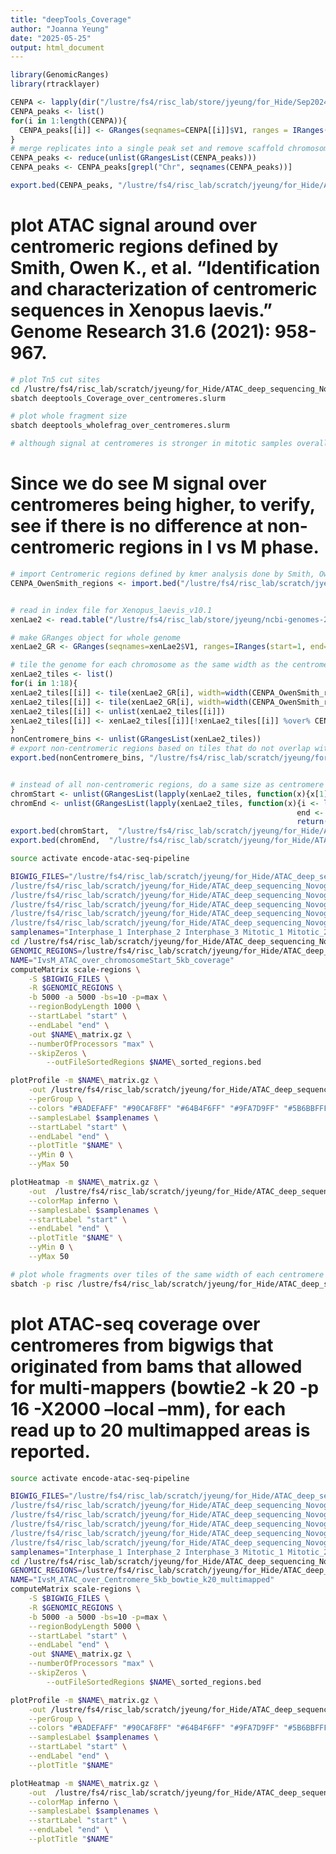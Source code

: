 ```yaml
---
title: "deepTools_Coverage"
author: "Joanna Yeung"
date: "2025-05-25"
output: html_document
---
```


```r
library(GenomicRanges)
library(rtracklayer)
```

```r
CENPA <- lapply(dir("/lustre/fs4/risc_lab/store/jyeung/for_Hide/Sep2024/Xenbase/ChIPseq/peaks", full.names=T), read.table)
CENPA_peaks <- list()
for(i in 1:length(CENPA)){
  CENPA_peaks[[i]] <- GRanges(seqnames=CENPA[[i]]$V1, ranges = IRanges(start=CENPA[[i]]$V2, end=CENPA[[i]]$V3), ID=CENPA[[i]]$V4)
}
# merge replicates into a single peak set and remove scaffold chromosomes
CENPA_peaks <- reduce(unlist(GRangesList(CENPA_peaks)))
CENPA_peaks <- CENPA_peaks[grepl("Chr", seqnames(CENPA_peaks))]

export.bed(CENPA_peaks, "/lustre/fs4/risc_lab/scratch/jyeung/for_Hide/ATAC_deep_sequencing_Novogene_10112024/deepTools_files/input_files/beds/CENPA_masterpeaks.bed")
```

# plot ATAC signal around over centromeric regions defined by Smith, Owen K., et al. "Identification and characterization of centromeric sequences in Xenopus laevis." Genome Research 31.6 (2021): 958-967.


```bash
# plot Tn5 cut sites
cd /lustre/fs4/risc_lab/scratch/jyeung/for_Hide/ATAC_deep_sequencing_Novogene_10112024/deepTools_files
sbatch deeptools_Coverage_over_centromeres.slurm

# plot whole fragment size
sbatch deeptools_wholefrag_over_centromeres.slurm

# although signal at centromeres is stronger in mitotic samples overall, it dips around the centromeric region which indicates that the reads that are kept after filtering just have strong homology near the centromeres... so I am going to rerun the alignment to keep multi-mapped reads and then replot the coverage over the centromeric regions. 
```

# Since we do see M signal over centromeres being higher, to verify, see if there is no difference at non-centromeric regions in I vs M phase. 
```r
# import Centromeric regions defined by kmer analysis done by Smith, Owen K., et al. "Identification and characterization of centromeric sequences in Xenopus laevis." Genome Research 31.6 (2021): 958-967
CENPA_OwenSmith_regions <- import.bed("/lustre/fs4/risc_lab/scratch/jyeung/for_Hide/ATAC_deep_sequencing_Novogene_10112024/peaks/GSE153058_xla_v10.2_cen.bed")


# read in index file for Xenopus_laevis_v10.1
xenLae2 <- read.table("/lustre/fs4/risc_lab/store/jyeung/ncbi-genomes-2022-09-11/Xenopus_laevis_v10.1/GCF_017654675.1_Xenopus_laevis_v10.1_genomic.fna.fai", sep="\t")

# make GRanges object for whole genome
xenLae2_GR <- GRanges(seqnames=xenLae2$V1, ranges=IRanges(start=1, end=xenLae2$V2))

# tile the genome for each chromosome as the same width as the centromeric region then filter for tiles that do not overlap the centromere to plot signal over non-centromeric regions. 
xenLae2_tiles <- list()
for(i in 1:18){
xenLae2_tiles[[i]] <- tile(xenLae2_GR[i], width=width(CENPA_OwenSmith_regions)[i])  
xenLae2_tiles[[i]] <- tile(xenLae2_GR[i], width=width(CENPA_OwenSmith_regions)[i])  
xenLae2_tiles[[i]] <- unlist(xenLae2_tiles[[i]])
xenLae2_tiles[[i]] <- xenLae2_tiles[[i]][!xenLae2_tiles[[i]] %over% CENPA_OwenSmith_regions]
}
nonCentromere_bins <- unlist(GRangesList(xenLae2_tiles))
# export non-centromeric regions based on tiles that do not overlap with Owen Smith's enriched kmer regions for input into deeptools. 
export.bed(nonCentromere_bins, "/lustre/fs4/risc_lab/scratch/jyeung/for_Hide/ATAC_deep_sequencing_Novogene_10112024/peaks/nonCentromere_bins_based_on_GSE153058.bed")


# instead of all non-centromeric regions, do a same size as centromere region for start & end of chromosomes so that the number of regions plotted is the same as centromeric regions plotted. 
chromStart <- unlist(GRangesList(lapply(xenLae2_tiles, function(x){x[1]})))
chromEnd <- unlist(GRangesList(lapply(xenLae2_tiles, function(x){i <- length(x)
                                                                end <- x[i]
                                                                return(end)})))
export.bed(chromStart,  "/lustre/fs4/risc_lab/scratch/jyeung/for_Hide/ATAC_deep_sequencing_Novogene_10112024/peaks/chromStart_samesizeasCentromere.bed")
export.bed(chromEnd,  "/lustre/fs4/risc_lab/scratch/jyeung/for_Hide/ATAC_deep_sequencing_Novogene_10112024/peaks/chromEnd_samesizeasCentromere.bed")
```

```bash
source activate encode-atac-seq-pipeline

BIGWIG_FILES="/lustre/fs4/risc_lab/scratch/jyeung/for_Hide/ATAC_deep_sequencing_Novogene_10112024/scaleFactornorm_bigwigs/atacHAK001_merged_scaleFactornorm.bw
/lustre/fs4/risc_lab/scratch/jyeung/for_Hide/ATAC_deep_sequencing_Novogene_10112024/scaleFactornorm_bigwigs/atacHAK007_merged_scaleFactornorm.bw
/lustre/fs4/risc_lab/scratch/jyeung/for_Hide/ATAC_deep_sequencing_Novogene_10112024/scaleFactornorm_bigwigs/atacHAK023_merged_scaleFactornorm.bw
/lustre/fs4/risc_lab/scratch/jyeung/for_Hide/ATAC_deep_sequencing_Novogene_10112024/scaleFactornorm_bigwigs/atacHAK002_merged_scaleFactornorm.bw
/lustre/fs4/risc_lab/scratch/jyeung/for_Hide/ATAC_deep_sequencing_Novogene_10112024/scaleFactornorm_bigwigs/atacHAK024_merged_scaleFactornorm.bw
/lustre/fs4/risc_lab/scratch/jyeung/for_Hide/ATAC_deep_sequencing_Novogene_10112024/scaleFactornorm_bigwigs/atacHAK025_merged_scaleFactornorm.bw"
samplenames="Interphase_1 Interphase_2 Interphase_3 Mitotic_1 Mitotic_2 Mitotic_3"
cd /lustre/fs4/risc_lab/scratch/jyeung/for_Hide/ATAC_deep_sequencing_Novogene_10112024/deepTools_files
GENOMIC_REGIONS=/lustre/fs4/risc_lab/scratch/jyeung/for_Hide/ATAC_deep_sequencing_Novogene_10112024/peaks/chromStart_samesizeasCentromere.bed
NAME="IvsM_ATAC_over_chromosomeStart_5kb_coverage"
computeMatrix scale-regions \
	-S $BIGWIG_FILES \
	-R $GENOMIC_REGIONS \
	-b 5000 -a 5000 -bs=10 -p=max \
	--regionBodyLength 1000 \
	--startLabel "start" \
	--endLabel "end" \
 	-out $NAME\_matrix.gz \
 	--numberOfProcessors "max" \
 	--skipZeros \
        --outFileSortedRegions $NAME\_sorted_regions.bed 

plotProfile -m $NAME\_matrix.gz \
    -out /lustre/fs4/risc_lab/scratch/jyeung/for_Hide/ATAC_deep_sequencing_Novogene_10112024/deepTools_files/plotProfile/$NAME\_profile.pdf \
    --perGroup \
    --colors "#BADEFAFF" "#90CAF8FF" "#64B4F6FF" "#9FA7D9FF" "#5B6BBFFF" "#19227EFF" \
    --samplesLabel $samplenames \
	--startLabel "start" \
	--endLabel "end" \
    --plotTitle "$NAME" \
    --yMin 0 \
    --yMax 50 

plotHeatmap -m $NAME\_matrix.gz \
    -out  /lustre/fs4/risc_lab/scratch/jyeung/for_Hide/ATAC_deep_sequencing_Novogene_10112024/deepTools_files/plotHeatmap/$NAME\_heatmap.pdf \
    --colorMap inferno \
    --samplesLabel $samplenames \
	--startLabel "start" \
	--endLabel "end" \
    --plotTitle "$NAME" \
    --yMin 0 \
    --yMax 50 
```


```bash
# plot whole fragments over tiles of the same width of each centromere on each chromosome but are non-centromeric regions. 
sbatch -p risc /lustre/fs4/risc_lab/scratch/jyeung/for_Hide/ATAC_deep_sequencing_Novogene_10112024/deepTools_files/deeptools_wholepeaks_over_NONcentromeres.slurm
```

# plot ATAC-seq coverage over centromeres from bigwigs that originated from bams that allowed for multi-mappers (bowtie2 -k 20 -p 16 -X2000 --local --mm), for each read up to 20 multimapped areas is reported. 
```bash
source activate encode-atac-seq-pipeline

BIGWIG_FILES="/lustre/fs4/risc_lab/scratch/jyeung/for_Hide/ATAC_deep_sequencing_Novogene_10112024/Justin_ATAC_pipeline/bamCoverage_bigwigs/atacHAK001_scaleFactornorm.bw
/lustre/fs4/risc_lab/scratch/jyeung/for_Hide/ATAC_deep_sequencing_Novogene_10112024/Justin_ATAC_pipeline/bamCoverage_bigwigs/atacHAK007_scaleFactornorm.bw
/lustre/fs4/risc_lab/scratch/jyeung/for_Hide/ATAC_deep_sequencing_Novogene_10112024/Justin_ATAC_pipeline/bamCoverage_bigwigs/atacHAK023_scaleFactornorm.bw
/lustre/fs4/risc_lab/scratch/jyeung/for_Hide/ATAC_deep_sequencing_Novogene_10112024/Justin_ATAC_pipeline/bamCoverage_bigwigs/atacHAK002_scaleFactornorm.bw
/lustre/fs4/risc_lab/scratch/jyeung/for_Hide/ATAC_deep_sequencing_Novogene_10112024/Justin_ATAC_pipeline/bamCoverage_bigwigs/atacHAK024_scaleFactornorm.bw
/lustre/fs4/risc_lab/scratch/jyeung/for_Hide/ATAC_deep_sequencing_Novogene_10112024/Justin_ATAC_pipeline/bamCoverage_bigwigs/atacHAK025_scaleFactornorm.bw"
samplenames="Interphase_1 Interphase_2 Interphase_3 Mitotic_1 Mitotic_2 Mitotic_3"
cd /lustre/fs4/risc_lab/scratch/jyeung/for_Hide/ATAC_deep_sequencing_Novogene_10112024/deepTools_files
GENOMIC_REGIONS=/lustre/fs4/risc_lab/scratch/jyeung/for_Hide/ATAC_deep_sequencing_Novogene_10112024/peaks/GSE153058_xla_v10.2_cen.bed
NAME="IvsM_ATAC_over_Centromere_5kb_bowtie_k20_multimapped"
computeMatrix scale-regions \
	-S $BIGWIG_FILES \
	-R $GENOMIC_REGIONS \
	-b 5000 -a 5000 -bs=10 -p=max \
	--regionBodyLength 5000 \
	--startLabel "start" \
	--endLabel "end" \
 	-out $NAME\_matrix.gz \
 	--numberOfProcessors "max" \
 	--skipZeros \
        --outFileSortedRegions $NAME\_sorted_regions.bed 

plotProfile -m $NAME\_matrix.gz \
    -out /lustre/fs4/risc_lab/scratch/jyeung/for_Hide/ATAC_deep_sequencing_Novogene_10112024/deepTools_files/plotProfile/$NAME\_profile.pdf \
    --perGroup \
    --colors "#BADEFAFF" "#90CAF8FF" "#64B4F6FF" "#9FA7D9FF" "#5B6BBFFF" "#19227EFF" \
    --samplesLabel $samplenames \
	--startLabel "start" \
	--endLabel "end" \
    --plotTitle "$NAME" 

plotHeatmap -m $NAME\_matrix.gz \
    -out  /lustre/fs4/risc_lab/scratch/jyeung/for_Hide/ATAC_deep_sequencing_Novogene_10112024/deepTools_files/plotHeatmap/$NAME\_heatmap.pdf \
    --colorMap inferno \
    --samplesLabel $samplenames \
	--startLabel "start" \
	--endLabel "end" \
    --plotTitle "$NAME" 
```


